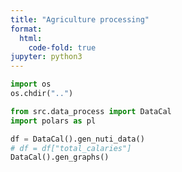 ```yaml
---
title: "Agriculture processing"
format:
  html:
    code-fold: true
jupyter: python3
---
```


```python
import os
os.chdir("..")
```


```python

from src.data_process import DataCal
import polars as pl

df = DataCal().gen_nuti_data()
# df = df["total_calaries"]
DataCal().gen_graphs()

```